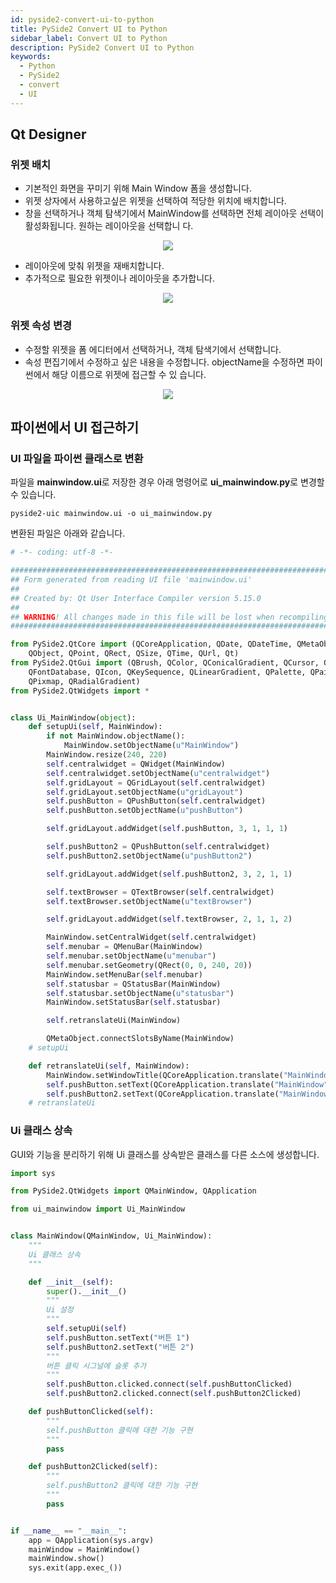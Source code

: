 ```yaml
---
id: pyside2-convert-ui-to-python
title: PySide2 Convert UI to Python
sidebar_label: Convert UI to Python
description: PySide2 Convert UI to Python
keywords:
  - Python
  - PySide2
  - convert
  - UI
---
```



## Qt Designer

### 위젯 배치

- 기본적인 화면을 꾸미기 위해 Main Window 폼을 생성합니다.
- 위젯 상자에서 사용하고싶은 위젯을 선택하여 적당한 위치에 배치합니다.
- 창을 선택하거나 객체 탐색기에서 MainWindow를 선택하면 전체 레이아웃 선택이 활성화됩니다. 원하는 레이아웃을 선택합니 다.

<center>
	<img src={useBaseUrl("img/lang/python/libraries/pyside2/pyside2-layout.png")} />
</center>

- 레이아웃에 맞춰 위젯을 재배치합니다.
- 추가적으로 필요한 위젯이나 레이아웃을 추가합니다.

<center>
	<img src={useBaseUrl("img/lang/python/libraries/pyside2/pyside2-setup.gif")} />
</center>

### 위젯 속성 변경

- 수정할 위젯을 폼 에디터에서 선택하거나, 객체 탐색기에서 선택합니다.
- 속성 편집기에서 수정하고 싶은 내용을 수정합니다. objectName을 수정하면 파이썬에서 해당 이름으로 위젯에 접근할 수 있 습니다.

<center>
	<img src={useBaseUrl("img/lang/python/libraries/pyside2/pyside2-object.png")} />
</center>

## 파이썬에서 UI 접근하기

### UI 파일을 파이썬 클래스로 변환

파일을 **mainwindow.ui**로 저장한 경우 아래 명령어로 **ui_mainwindow.py**로 변경할 수 있습니다.

```shell
pyside2-uic mainwindow.ui -o ui_mainwindow.py
```

변환된 파일은 아래와 같습니다.

```python title="ui_mainwindow.py"
# -*- coding: utf-8 -*-

################################################################################
## Form generated from reading UI file 'mainwindow.ui'
##
## Created by: Qt User Interface Compiler version 5.15.0
##
## WARNING! All changes made in this file will be lost when recompiling UI file!
################################################################################

from PySide2.QtCore import (QCoreApplication, QDate, QDateTime, QMetaObject,
    QObject, QPoint, QRect, QSize, QTime, QUrl, Qt)
from PySide2.QtGui import (QBrush, QColor, QConicalGradient, QCursor, QFont,
    QFontDatabase, QIcon, QKeySequence, QLinearGradient, QPalette, QPainter,
    QPixmap, QRadialGradient)
from PySide2.QtWidgets import *


class Ui_MainWindow(object):
    def setupUi(self, MainWindow):
        if not MainWindow.objectName():
            MainWindow.setObjectName(u"MainWindow")
        MainWindow.resize(240, 220)
        self.centralwidget = QWidget(MainWindow)
        self.centralwidget.setObjectName(u"centralwidget")
        self.gridLayout = QGridLayout(self.centralwidget)
        self.gridLayout.setObjectName(u"gridLayout")
        self.pushButton = QPushButton(self.centralwidget)
        self.pushButton.setObjectName(u"pushButton")

        self.gridLayout.addWidget(self.pushButton, 3, 1, 1, 1)

        self.pushButton2 = QPushButton(self.centralwidget)
        self.pushButton2.setObjectName(u"pushButton2")

        self.gridLayout.addWidget(self.pushButton2, 3, 2, 1, 1)

        self.textBrowser = QTextBrowser(self.centralwidget)
        self.textBrowser.setObjectName(u"textBrowser")

        self.gridLayout.addWidget(self.textBrowser, 2, 1, 1, 2)

        MainWindow.setCentralWidget(self.centralwidget)
        self.menubar = QMenuBar(MainWindow)
        self.menubar.setObjectName(u"menubar")
        self.menubar.setGeometry(QRect(0, 0, 240, 20))
        MainWindow.setMenuBar(self.menubar)
        self.statusbar = QStatusBar(MainWindow)
        self.statusbar.setObjectName(u"statusbar")
        MainWindow.setStatusBar(self.statusbar)

        self.retranslateUi(MainWindow)

        QMetaObject.connectSlotsByName(MainWindow)
    # setupUi

    def retranslateUi(self, MainWindow):
        MainWindow.setWindowTitle(QCoreApplication.translate("MainWindow", u"MainWindow", None))
        self.pushButton.setText(QCoreApplication.translate("MainWindow", u"PushButton", None))
        self.pushButton2.setText(QCoreApplication.translate("MainWindow", u"PushButton", None))
    # retranslateUi

```

### Ui 클래스 상속

GUI와 기능을 분리하기 위해 Ui 클래스를 상속받은 클래스를 다른 소스에 생성합니다.

```python
import sys

from PySide2.QtWidgets import QMainWindow, QApplication

from ui_mainwindow import Ui_MainWindow


class MainWindow(QMainWindow, Ui_MainWindow):
    """
    Ui 클래스 상속
    """

    def __init__(self):
        super().__init__()
        """
        Ui 설정
        """
        self.setupUi(self)
        self.pushButton.setText("버튼 1")
        self.pushButton2.setText("버튼 2")
        """
        버튼 클릭 시그널에 슬롯 추가
        """
        self.pushButton.clicked.connect(self.pushButtonClicked)
        self.pushButton2.clicked.connect(self.pushButton2Clicked)

    def pushButtonClicked(self):
        """
        self.pushButton 클릭에 대한 기능 구현
        """
        pass

    def pushButton2Clicked(self):
        """
        self.pushButton2 클릭에 대한 기능 구현
        """
        pass


if __name__ == "__main__":
    app = QApplication(sys.argv)
    mainWindow = MainWindow()
    mainWindow.show()
    sys.exit(app.exec_())
```
